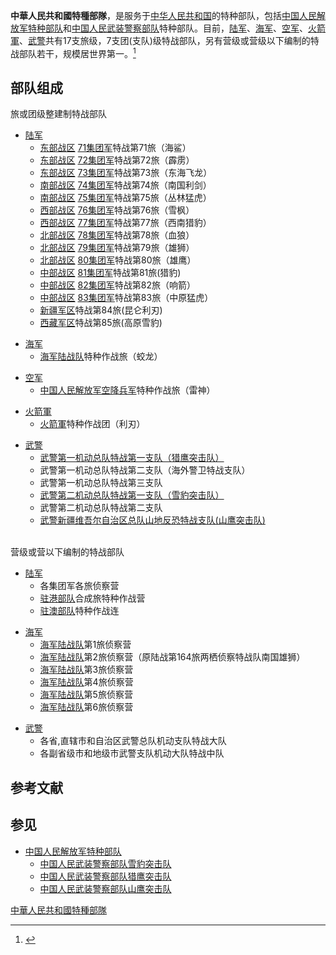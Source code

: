 {{NoteTA
|G1=Firearms
|G2=Military
|G3=長度單位
|G4=地區用語
|G5=地名
}}
'''中華人民共和國特種部隊'''，是服务于[[中华人民共和国|中华人民共和国]]的特种部队，包括[[中国人民解放军特种部队|中国人民解放军特种部队]]和[[中国人民武装警察部队|中国人民武装警察部队]]特种部队。目前，[[中國人民解放軍陸軍|陆军]]、[[中國人民解放軍海軍|海军]]、[[中國人民解放軍空軍|空军]]、[[中國人民解放軍火箭軍|火箭軍]]、[[中國人民武裝警察部隊|武警]]共有17支旅级，7支团(支队)级特战部队，另有营级或营级以下编制的特战部队若干，规模居世界第一。<ref>{{cite news |author1=大公报 |title=21支特战劲旅 磨砺反恐尖刀 |url=http://www.takungpao.com/news/232108/2019/0902/343977.html |work=大公网}}</ref>

== 部队组成 ==
旅或团级整建制特战部队
* [[中國人民解放軍陸軍|陆军]]
** [[中国人民解放军东部战区|东部战区]] [[中国人民解放军陆军第七十一集团军|71集团军]]特战第71旅（海鲨）
** [[中国人民解放军东部战区|东部战区]] [[中国人民解放军陆军第七十二集团军|72集团军]]特战第72旅（霹雳）
** [[中国人民解放军东部战区|东部战区]] [[中国人民解放军陆军第七十三集团军|73集团军]]特战第73旅（东海飞龙）
** [[中国人民解放军南部战区|南部战区]] [[中国人民解放军陆军第七十四集团军|74集团军]]特战第74旅（南国利剑）
** [[中国人民解放军南部战区|南部战区]] [[中国人民解放军陆军第七十五集团军|75集团军]]特战第75旅（丛林猛虎）
** [[中国人民解放军西部战区|西部战区]] [[中国人民解放军陆军第七十六集团军|76集团军]]特战第76旅（雪枫）
** [[中国人民解放军西部战区|西部战区]] [[中国人民解放军陆军第七十七集团军|77集团军]]特战第77旅（西南猎豹）
** [[中国人民解放军北部战区|北部战区]] [[中国人民解放军陆军第七十八集团军|78集团军]]特战第78旅（血狼）
** [[中国人民解放军北部战区|北部战区]] [[中国人民解放军陆军第七十九集团军|79集团军]]特战第79旅（雄狮）
** [[中国人民解放军北部战区|北部战区]] [[中国人民解放军陆军第八十集团军|80集团军]]特战第80旅（雄鹰）
** [[中国人民解放军中部战区|中部战区]] [[中国人民解放军陆军第八十一集团军|81集团军]]特战第81旅(猎豹)
** [[中国人民解放军中部战区|中部战区]] [[中国人民解放军陆军第八十二集团军|82集团军]]特战第82旅（响箭）
** [[中国人民解放军中部战区|中部战区]] [[中国人民解放军陆军第八十三集团军|83集团军]]特战第83旅（中原猛虎）
** [[新疆军区|新疆军区]]特战第84旅(昆仑利刃)
** [[西藏军区|西藏军区]]特战第85旅(高原雪豹)

* [[中國人民解放軍海軍|海军]]
** [[中国人民解放军海军陆战队|海军陆战队]]特种作战旅（蛟龙）

* [[中國人民解放軍空軍|空军]]
** [[中国人民解放军空降兵军|中国人民解放军空降兵军]]特种作战旅（雷神）

* [[中国人民解放军火箭军|火箭軍]]
** [[中国人民解放军火箭军|火箭軍]]特种作战团（利刃）

* [[中國人民武裝警察部隊|武警]]
** [[中国人民武装警察部队猎鹰突击队|武警第一机动总队特战第一支队（猎鹰突击队）]]
**武警第一机动总队特战第二支队（海外警卫特战支队） 
**武警第一机动总队特战第三支队 
** [[中国人民武装警察部队雪豹突击队|武警第二机动总队特战第一支队（雪豹突击队）]]
**武警第二机动总队特战第二支队 
** [[中国人民武装警察部队山鹰突击队|武警新疆维吾尔自治区总队山地反恐特战支队(山鹰突击队)]]

<br>
营级或营以下编制的特战部队
* [[中國人民解放軍陸軍|陆军]]
**各集团军各旅侦察营
** [[中國人民解放軍駐香港部隊|驻港部队]]合成旅特种作战营
** [[中國人民解放軍駐澳門部隊|驻澳部队]]特种作战连

* [[中國人民解放軍海軍|海军]]
** [[中國人民解放軍海軍陸戰隊|海军陆战队]]第1旅侦察营
** [[中國人民解放軍海軍陸戰隊|海军陆战队]]第2旅侦察营（原陆战第164旅两栖侦察特战队南国雄狮）
** [[中國人民解放軍海軍陸戰隊|海军陆战队]]第3旅侦察营
** [[中國人民解放軍海軍陸戰隊|海军陆战队]]第4旅侦察营
** [[中國人民解放軍海軍陸戰隊|海军陆战队]]第5旅侦察营
** [[中國人民解放軍海軍陸戰隊|海军陆战队]]第6旅侦察营

* [[中國人民武裝警察部隊|武警]]
**各省,直辖市和自治区武警总队机动支队特战大队
**各副省级市和地级市武警支队机动大队特战中队

== 参考文献 ==
{{Reflist}}

== 参见 ==
{{Portal|中华人民共和国|军事}}
* [[中国人民解放军特种部队|中国人民解放军特种部队]]
** [[中国人民武装警察部队雪豹突击队|中国人民武装警察部队雪豹突击队]]
** [[中国人民武装警察部队猎鹰突击队|中国人民武装警察部队猎鹰突击队]]
** [[中国人民武装警察部队山鹰突击队|中国人民武装警察部队山鹰突击队]]

[[Category:中華人民共和國特種部隊|]]